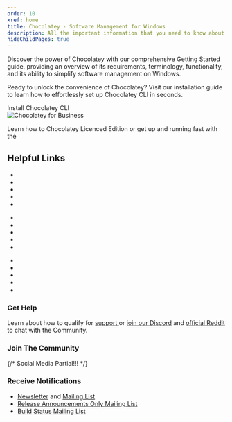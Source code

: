 ```yaml
---
order: 10
xref: home
title: Chocolatey - Software Management for Windows
description: All the important information that you need to know about Chocolatey.
hideChildPages: true
---
```


<div class="row">
    <div class="mb-4 col-lg-6 col-xl-8">
        <div class="card card-link card-body bg-retrowave1 h-100 lead p-md-5 d-flex justify-content-center">
            <p class="z-1">Discover the power of Chocolatey with our comprehensive Getting Started guide, providing an overview of its requirements, terminology, functionality, and its ability to simplify software management on Windows.</p>
            <Xref title="Get Started with Chocolatey" value="getting-started" classes="z-1 stretched-link link-primary p-0" icon="fa-arrow-right"></Xref>
        </div>
    </div>
    <div class="mb-4 col-lg-6 col-xl-4">
        <div class="card card-link card-body bg-primary-opacity-25 h-100 lead p-md-5 d-flex justify-content-center">
            <p>Ready to unlock the convenience of Chocolatey? Visit our installation guide to learn how to effortlessly set up Chocolatey CLI in seconds.</p>
            <div>
                <Xref title="Install Chocolatey CLI" value="setup-choco" classes="btn btn-dark text-white stretched-link">Install Chocolatey CLI</Xref>
            </div>
        </div>
    </div>
</div>
<HighlightsHome />
<div class="row mb-md-5">
    <div class="mb-4 mb-lg-0 col-sm-6 col-lg-4">
        <div class="card card-link card-overlay-bottom card-overlay-theme-bottom h-100 min-h-px-200" style="background-image:url(https://img.chocolatey.org/backgrounds/chocolatey-cli-commands.svg);">
            <div class="card-body d-flex flex-column z-1">
                <div class="mt-auto">
                    <Xref title="Chocolatey CLI Commands" value="choco-commands" classes="h4 mb-0 stretched-link" />
                </div>
            </div>
        </div>
    </div>
    <div class="mb-4 mb-lg-0 col-sm-6 col-lg-4">
        <div class="card card-body h-100">
            <img class="rounded-4 border mb-3" src="https://img.chocolatey.org/backgrounds/chocolatey-for-business.svg" alt="Chocolatey for Business" loading="lazy" />
            <p class="mb-0">
                Learn how to <Xref title="setup and intall" value="setup-licensed" /> 
                Chocolatey Licenced Edition or get up and running fast with the <Xref title="Chocolatey for Business Quick Start Guide." value="c4b-quick-start-guide" />
            </p>
        </div>
    </div>
    <div class="col-lg-4">
        <div class="card card-link card-overlay-bottom card-overlay-theme-bottom h-100 min-h-px-200" style="background-image:url(/images/chocolatey-gui/feature_default_tile_view_remote_enabled.png);">
            <div class="card-body d-flex flex-column z-1">
                <div class="mt-auto">
                    <Xref title="Chocolatey GUI" value="chocolateygui" classes="h4 mb-0 stretched-link" />
                </div>
            </div>
        </div>
    </div>
</div>
<h2 class="mt-4 pt-md-5 d-anchor-none">Helpful Links</h2>
<div class="row pb-md-5">
    <div class="col-md-4">
        <ul class="mb-0">
            <li class="mb-2"><Xref title="Why Chocolatey?" value="why" /></li>
            <li class="mb-2"><Xref title="Features" value="features" /></li>
            <li class="mb-2"><Xref title="FAQs" value="faqs" /></li>
            <li class="mb-2"><Xref title="Troubleshooting" value="troubleshooting" /></li>
            <li class="mb-2"><Xref title="Configuration" value="configuration" /></li>
        </ul>
    </div>
    <div class="col-md-4">
        <ul class="mb-0">
            <li class="mb-2"><Xref title="Chocolatey Community Repository" value="chocolatey-community-repository" /></li>
            <li class="mb-2"><Xref title="Chocolatey CLI (choco)" value="setup-choco" /></li>
            <li class="mb-2"><Xref title="Chocolatey Licenced Extension" value="setup-licensed" /></li>
            <li class="mb-2"><Xref title="Chocolatey GUI Licenced Extension" value="chocolatey-gui-licensed-installation" /></li>
            <li class="mb-2"><Xref title="Chocolatey Agent" value="setup-agent" /></li>
        </ul>
    </div>
    <div class="col-md-4">
        <ul class="mb-0">
            <li class="mb-2"><Xref title="Chocolatey Central Management" value="central-management" /></li>
            <li class="mb-2"><Xref title="Chocolatey for Business Environments" value="c4b-envs" /></li>
            <li class="mb-2"><Xref title="Creating Packages" value="create-packages-quick-start" /></li>
            <li class="mb-2"><Xref title="Guides" value="guides" /></li>
            <li class="mb-2"><Xref title="Microsoft Intune" value="intune" /></li>
        </ul>
    </div>
</div>
<div class="row mt-4 mt-md-5">
    <div class="mb-4 mb-lg-0 col-sm-6 col-lg-4">
        <div class="card h-100">
            <div class="card-header bg-primary-opacity-25 d-flex justify-content-center align-items-center min-h-px-90">
                <h3 class="mb-0 d-anchor-none">Get Help</h3>
            </div>
            <div class="card-body d-flex align-items-center">
                <p class="mb-0">
                    Learn about how to qualify for <a href="https://chocolatey.org/support">support </a>or <a href="https://ch0.co/community" target="_blank" rel="noreferrer">join our Discord</a> and <a href="https://www.reddit.com/r/chocolatey/" target="_blank" rel="noreferrer">official Reddit </a>to chat with the Community.
                </p>
            </div>
        </div>
    </div>
    <div class="mb-4 mb-lg-0 col-sm-6 col-lg-4">
        <div class="card h-100">
            <div class="card-header bg-primary-opacity-25 d-flex justify-content-center align-items-center text-center min-h-px-90">
                <h3 class="mb-0 d-anchor-none">Join The Community</h3>
            </div>
            <div class="card-body d-flex align-items-center text-center">
                {/* Social Media Partial!!! */}
            </div>
        </div>
    </div>
    <div class="col-lg-4">
        <div class="card h-100">
            <div class="card-header bg-primary-opacity-25 d-flex justify-content-center align-items-center text-center min-h-px-90">
                <h3 class="mb-0 d-anchor-none">Receive Notifications</h3>
            </div>
            <div class="card-body d-flex align-items-center">
                <ul class="mb-0">
                    <li class="mb-2">
                        <a href="https://chocolatey.us8.list-manage1.com/subscribe?u=86a6d80146a0da7f2223712e4&id=73b018498d" target="_blank" rel="noreferrer">Newsletter</a> and 
                        <a href="https://groups.google.com/group/chocolatey" target="_blank" rel="noreferrer">Mailing List</a>
                    </li>
                    <li class="mb-2"><a href="https://groups.google.com/group/chocolatey-announce" target="_blank" rel="noreferrer">Release Announcements Only Mailing List</a></li>
                    <li><a href="https://groups.google.com/group/chocolatey-build-status" target="_blank" rel="noreferrer">Build Status Mailing List</a></li>
                </ul>
            </div>
        </div>
    </div>
</div>
